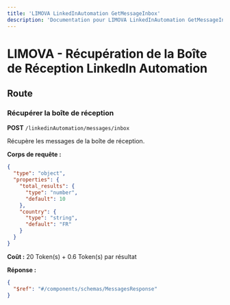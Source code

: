 ```yaml
---
title: 'LIMOVA LinkedInAutomation GetMessageInbox'
description: 'Documentation pour LIMOVA LinkedInAutomation GetMessageInbox'
---
```


# LIMOVA - Récupération de la Boîte de Réception LinkedIn Automation

## Route

### Récupérer la boîte de réception
**POST** `/linkedinAutomation/messages/inbox`

Récupère les messages de la boîte de réception.

**Corps de requête :**
```json
{
  "type": "object",
  "properties": {
    "total_results": {
      "type": "number",
      "default": 10
    },
    "country": {
      "type": "string",
      "default": "FR"
    }
  }
}
```

**Coût :** 20 Token(s) + 0.6 Token(s) par résultat

**Réponse :**
```json
{
  "$ref": "#/components/schemas/MessagesResponse"
}
``` 
